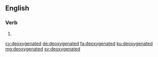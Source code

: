 ==English==

===Verb===
{{head|en|verb form}}

# {{en-past of|deoxygenate}}

[[cy:deoxygenated]]
[[de:deoxygenated]]
[[fa:deoxygenated]]
[[ku:deoxygenated]]
[[mg:deoxygenated]]
[[sv:deoxygenated]]